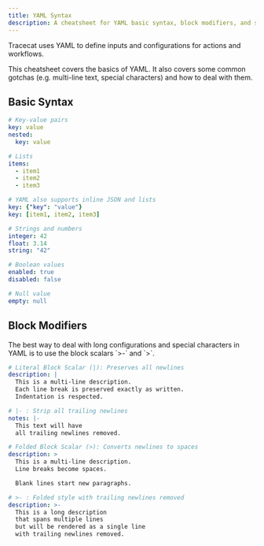 ```yaml
---
title: YAML Syntax
description: A cheatsheet for YAML basic syntax, block modifiers, and special characters.
---
```


<Note>
  Tracecat uses YAML to define inputs and configurations for actions and workflows.
</Note>

This cheatsheet covers the basics of YAML.
It also covers some common gotchas (e.g. multi-line text, special characters) and how to deal with them.

## Basic Syntax

```yaml
# Key-value pairs
key: value
nested:
  key: value

# Lists
items:
  - item1
  - item2
  - item3

# YAML also supports inline JSON and lists
key: {"key": "value"}
key: [item1, item2, item3]

# Strings and numbers
integer: 42
float: 3.14
string: "42"

# Boolean values
enabled: true
disabled: false

# Null value
empty: null
```

## Block Modifiers

<Tip>
  The best way to deal with long configurations and special characters in YAML is to use the block scalars `>-` and `>`.
</Tip>

```yaml
# Literal Block Scalar (|): Preserves all newlines
description: |
  This is a multi-line description.
  Each line break is preserved exactly as written.
  Indentation is respected.

# |- : Strip all trailing newlines
notes: |-
  This text will have
  all trailing newlines removed.

# Folded Block Scalar (>): Converts newlines to spaces
description: >
  This is a multi-line description.
  Line breaks become spaces.

  Blank lines start new paragraphs.

# >- : Folded style with trailing newlines removed
description: >-
  This is a long description
  that spans multiple lines
  but will be rendered as a single line
  with trailing newlines removed.
```

